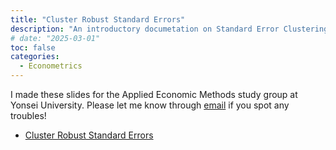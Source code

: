 ```yaml
---
title: "Cluster Robust Standard Errors"
description: "An introductory documetation on Standard Error Clustering"
# date: "2025-03-01"
toc: false
categories:
  - Econometrics
---
```



I made these slides for the Applied Economic Methods study group at Yonsei University. Please let me know through [email](mailto:tommypark822@gmail.com) if you spot any troubles!

- [Cluster Robust Standard Errors](../../ref/Cluster_SE.html)